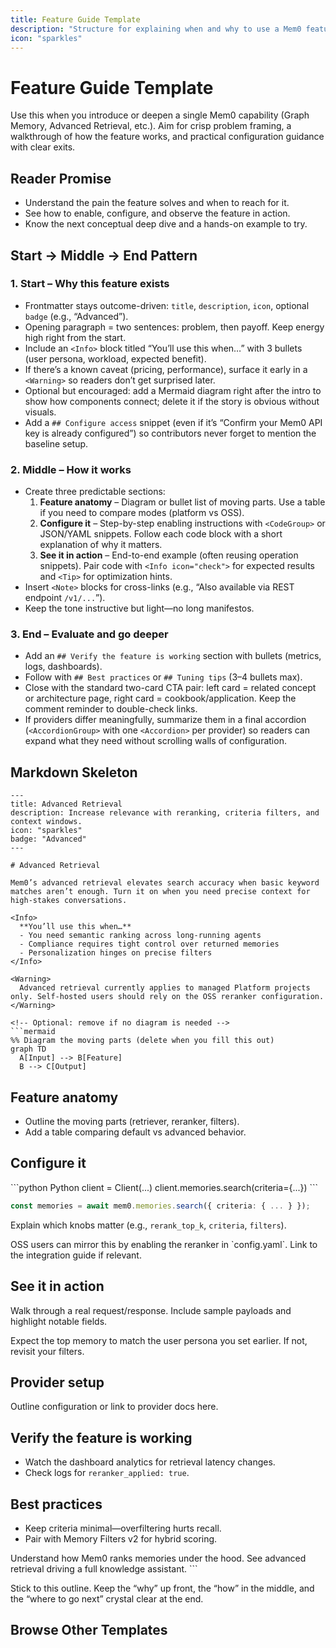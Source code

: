 ```yaml
---
title: Feature Guide Template
description: "Structure for explaining when and why to use a Mem0 feature."
icon: "sparkles"
---
```


# Feature Guide Template

Use this when you introduce or deepen a single Mem0 capability (Graph Memory, Advanced Retrieval, etc.). Aim for crisp problem framing, a walkthrough of how the feature works, and practical configuration guidance with clear exits.

## Reader Promise
- Understand the pain the feature solves and when to reach for it.
- See how to enable, configure, and observe the feature in action.
- Know the next conceptual deep dive and a hands-on example to try.

## Start → Middle → End Pattern

### 1. **Start – Why this feature exists**
- Frontmatter stays outcome-driven: `title`, `description`, `icon`, optional `badge` (e.g., “Advanced”).
- Opening paragraph = two sentences: problem, then payoff. Keep energy high right from the start.
- Include an `<Info>` block titled “You’ll use this when…” with 3 bullets (user persona, workload, expected benefit).
- If there’s a known caveat (pricing, performance), surface it early in a `<Warning>` so readers don’t get surprised later.
- Optional but encouraged: add a Mermaid diagram right after the intro to show how components connect; delete it if the story is obvious without visuals.
- Add a `## Configure access` snippet (even if it’s “Confirm your Mem0 API key is already configured”) so contributors never forget to mention the baseline setup.

### 2. **Middle – How it works**
- Create three predictable sections:
  1. **Feature anatomy** – Diagram or bullet list of moving parts. Use a table if you need to compare modes (platform vs OSS).
  2. **Configure it** – Step-by-step enabling instructions with `<CodeGroup>` or JSON/YAML snippets. Follow each code block with a short explanation of why it matters.
  3. **See it in action** – End-to-end example (often reusing operation snippets). Pair code with `<Info icon="check">` for expected results and `<Tip>` for optimization hints.
- Insert `<Note>` blocks for cross-links (e.g., “Also available via REST endpoint `/v1/...`”).
- Keep the tone instructive but light—no long manifestos.

### 3. **End – Evaluate and go deeper**
- Add an `## Verify the feature is working` section with bullets (metrics, logs, dashboards).
- Follow with `## Best practices` or `## Tuning tips` (3–4 bullets max).
- Close with the standard two-card CTA pair: left card = related concept or architecture page, right card = cookbook/application. Keep the comment reminder to double-check links.
- If providers differ meaningfully, summarize them in a final accordion (`<AccordionGroup>` with one `<Accordion>` per provider) so readers can expand what they need without scrolling walls of configuration.

## Markdown Skeleton

```mdx
---
title: Advanced Retrieval
description: Increase relevance with reranking, criteria filters, and context windows.
icon: "sparkles"
badge: "Advanced"
---

# Advanced Retrieval

Mem0’s advanced retrieval elevates search accuracy when basic keyword matches aren’t enough. Turn it on when you need precise context for high-stakes conversations.

<Info>
  **You’ll use this when…**
  - You need semantic ranking across long-running agents
  - Compliance requires tight control over returned memories
  - Personalization hinges on precise filters
</Info>

<Warning>
  Advanced retrieval currently applies to managed Platform projects only. Self-hosted users should rely on the OSS reranker configuration.
</Warning>

<!-- Optional: remove if no diagram is needed -->
```mermaid
%% Diagram the moving parts (delete when you fill this out)
graph TD
  A[Input] --> B[Feature]
  B --> C[Output]
```

## Feature anatomy

- Outline the moving parts (retriever, reranker, filters).
- Add a table comparing default vs advanced behavior.

## Configure it

<CodeGroup>
```python Python
client = Client(...)
client.memories.search(criteria={...})
```

```ts TypeScript
const memories = await mem0.memories.search({ criteria: { ... } });
```
</CodeGroup>

Explain which knobs matter (e.g., `rerank_top_k`, `criteria`, `filters`).

<Tip>
  OSS users can mirror this by enabling the reranker in `config.yaml`. Link to the integration guide if relevant.
</Tip>

## See it in action

Walk through a real request/response. Include sample payloads and highlight notable fields.

<Info icon="check">
  Expect the top memory to match the user persona you set earlier. If not, revisit your filters.
</Info>

## Provider setup <!-- Delete if not applicable -->

<AccordionGroup>
  <Accordion title="[Provider name]">
  Outline configuration or link to provider docs here.
  </Accordion>
</AccordionGroup>

## Verify the feature is working

- Watch the dashboard analytics for retrieval latency changes.
- Check logs for `reranker_applied: true`.

## Best practices

- Keep criteria minimal—overfiltering hurts recall.
- Pair with Memory Filters v2 for hybrid scoring.

<!-- DEBUG: verify CTA targets -->

<CardGroup cols={2}>
  <Card title="Dive Into Memory Scoring" icon="scale-balanced" href="/concepts/memory-scoring">
    Understand how Mem0 ranks memories under the hood.
  </Card>
  <Card title="Build a Research Copilot" icon="book-open" href="/cookbooks/research-copilot">
    See advanced retrieval driving a full knowledge assistant.
  </Card>
</CardGroup>
```

Stick to this outline. Keep the “why” up front, the “how” in the middle, and the “where to go next” crystal clear at the end.

## Browse Other Templates

<CardGroup cols={3}>
  <Card
    title="Quickstart"
    description="Install → Configure → Add → Search → Delete."
    icon="rocket"
    href="/templates/quickstart_template"
  />
  <Card
    title="Operation Guide"
    description="Single task walkthrough with verification checkpoints."
    icon="circle-check"
    href="/templates/operation_guide_template"
  />
  <Card
    title="Feature Guide"
    description="Explain when and why to use a capability, not just the API."
    icon="sparkles"
    href="/templates/feature_guide_template"
  />
  <Card
    title="Concept Guide"
    description="Define mental models, key terms, and diagrams."
    icon="brain"
    href="/templates/concept_guide_template"
  />
  <Card
    title="Integration Guide"
    description="Configure Mem0 alongside third-party tools."
    icon="plug"
    href="/templates/integration_guide_template"
  />
  <Card
    title="Cookbook"
    description="Narrative, end-to-end walkthroughs."
    icon="book-open"
    href="/templates/cookbook_template"
  />
  <Card
    title="API Reference"
    description="Endpoint specifics with dual-language examples."
    icon="code"
    href="/templates/api_reference_template"
  />
  <Card
    title="Parameters Reference"
    description="Accepted fields, defaults, and misuse fixes."
    icon="list"
    href="/templates/parameters_reference_template"
  />
  <Card
    title="Migration Guide"
    description="Plan → migrate → validate with rollback."
    icon="arrow-right"
    href="/templates/migration_guide_template"
  />
  <Card
    title="Release Notes"
    description="Ship highlights and required CTAs."
    icon="megaphone"
    href="/templates/release_notes_template"
  />
  <Card
    title="Troubleshooting Playbook"
    description="Symptom → diagnose → fix."
    icon="life-buoy"
    href="/templates/troubleshooting_playbook_template"
  />
  <Card
    title="Section Overview"
    description="Landing pages with card grids and CTA pair."
    icon="grid"
    href="/templates/section_overview_template"
  />
</CardGroup>

<CardGroup cols={2}>
  <Card
    title="Contribution Hub"
    description="Review the authoring workflow and linked templates."
    icon="clipboard-list"
    href="/platform/contribute"
  />
  <Card
    title="Docs Home"
    description="Return to the platform overview once you’re done."
    icon="compass"
    href="/platform/overview"
  />
</CardGroup>
